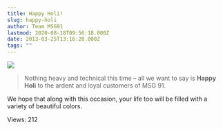 ```yaml
---
title: Happy Holi!
slug: happy-holi
author: Team MSG91
lastmod: 2020-08-18T09:56:18.000Z
date: 2013-03-25T13:16:20.000Z
tags: ""
---
```


![](https://images-msg91.s3.ap-south-1.amazonaws.com/content/images/wordpress/2013/03/Happy-Holi.jpg)



> Nothing heavy and technical this time – all we want to say is **Happy Holi** to the ardent and loyal customers of MSG 91.
> 
> 


We hope that along with this occasion, your life too will be filled with a variety of beautiful colors.


 Views: 212


